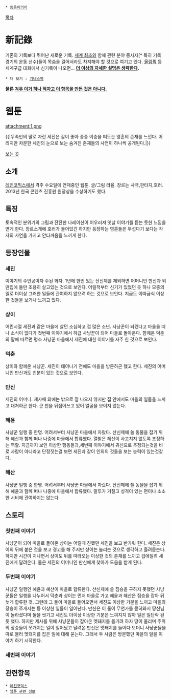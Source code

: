  * [[동음이의어]]

[[목차]]
= 新記錄 =
기존의 기록보다 뛰어난 새로운 기록. [[세계 최초]]와 함께 관련 분야 종사자[* 특히 기록 경기의 운동 선수]들이 목숨을 걸어서라도 차지해야 할 것으로 여기고 있다. [[올림픽]] 등 세계구급 대회에서 신기록이 나오면... '''[[더 이상의 자세한 설명은 생략한다]].'''

 * 더 보기 : [[기네스북]]

'''물론 [[이거 하나 적자고 만든 것이 아닌 항목|겨우 이거 하나 적자고 이 항목을 만든 것은 아니다.]]'''

= 웹툰 =
attachment:1.png

{{|무속인의 딸로 자란 세진은 감이 좋아 종종 이승을 떠도는 영혼의 존재를 느낀다. 어리지만 차분한 세진의 눈으로 보는 숨겨진 존재들의 사연이 하나씩 공개된다.|}}

[http://www.lezhin.com/comic/shingi 보는 곳]

== 소개 ==
[[레진코믹스]]에서 격주 수요일에 연재중인 웹툰. 글/그림 리율. 장르는 사극,판타지,호러. 
2013년 한국 콘텐츠 진흥원 원장상을 수상하기도 했다. 
{{{#!html

<object width="560" height="315"><param name="movie" value="//www.youtube.com/v/LJz9Ht4V4Zc?hl=ko_KR&amp;version=3"></param><param name="allowFullScreen" value="true"></param><param name="allowscriptaccess" value="always"></param><embed src="//www.youtube.com/v/LJz9Ht4V4Zc?hl=ko_KR&amp;version=3" type="application/x-shockwave-flash" width="560" height="315" allowscriptaccess="always" allowfullscreen="true"></embed></object>

}}} 


== 특징 ==
토속적인 분위기의 그림과 잔잔한 나레이션이 어우러져 옛날 이야기를 듣는 듯한 느낌을 받게 한다. 장르소개에 호러가 들어있긴 하지만 등장하는 영혼들은 무섭다기 보다는 각자의 사연을 가지고 안타까움을 느끼게 한다.   


== 등장인물 ==
=== 세진 ===
이야기의 주인공이자 주된 화자. 1년에 한번 있는 산신제를 제외하면 어머니인 만신과 외딴집에 둘만 조용히 살고있는 것으로 보인다. 어릴적부터 신기가 있었던 듯 하나 모종의 일로 더이상 그러한 일들에 관여하지 않으려 하는 것으로 보인다. 지금도 이따금식 이상한 것들을 보거나 느끼고 있다. 

=== 상이 ===
어린시절 세진과 같은 마을에 살던 소심하고 겁 많은 소년. 사냥꾼이 되겠다고 마을을 떠나 소식이 없다가 첫번째 이야기에서 하급 사냥꾼이 되어 마을로 돌아온다. 함께온 덕춘의 말에 따르면 평소 사냥꾼 마을에서 세진에 대한 이야기를 자주 한 것으로 보인다. 

=== 덕춘 ===
상이와 함께온 사냥꾼. 세진이 태어나기 전에도 마을을 방문하곤 했고 한다. 세진의 어머니인 만신과도 친분이 있는 것으로 보인다. 

=== 만신 ===
세진의 어머니. 제사때 외에는 밖으로 잘 나오지 않지만 집 안에서도 마을의 일들을 느끼고 대처하곤 한다. 큰 천을 뒤집어쓰고 있어 얼굴을 보이지 않는다. 

=== 혜윤 ===
사냥꾼 일행 중 한명. 어려서부터 사냥꾼 마을에서 자랐다. 산신제에 쓸 동물을 잡기 위해 혜산과 함께 떠나 나중에 마을에서 합류했다. 열받은 혜산이 사고치지 않도록 조정하는 역할. 
지금까지 보인 이상한 행동들과,세번째 이야기에서 귀신으로 추정되는것을 바로 사람이 아니라고 단정짓는걸 보면 세진과 같이 인외의 것들을 보는 능력이 있는것같다.
=== 혜산 ===
사냥꾼 일행 중 한명. 어려서부터 사냥꾼 마을에서 자랐다. 산신제에 쓸 동물을 잡기 위해 혜윤과 함께 떠나 나중에 마을에서 합류했다. 말투가 거칠고 성격이 있는 편이나 소소한 시비에 관여하지는 않는다.


== 스토리 ==
=== 첫번째 이야기 ===
사냥꾼이 되어 마을로 돌아온 상이는 어릴때 친했던 세진을 보고 반가워 한다. 세진은 상이의 뒤에 붙은 것을 보고 경고를 해 주지만 상이는 놀리는 것으로 생각하고 흘려듣는다. 하지만 시간이 지나면서 상이도 뒤를 따라오는 이상한 것의 존재를 느끼고 겁에질려 세진에게 달려온다. 둘은 세진의 어머니인 만신에게 찾아가 도움을 받게 된다. 

=== 두번째 이야기 ===
사냥꾼 일행인 혜윤과 혜산이 마을로 합류한다. 산신제에 쓸 짐승을 구하지 못했던 사냥꾼들은 일행을 나누어서 덕춘과  상이는 먼저 마을로 가고 혜윤과 혜산은 짐승을 잡아 뒤늦게 합류한 것. 그런데 그 둘이 마을로 들어오면서 세진도 이상한 기분을 느끼고 마을의 장승이 쪼개지는 등 이상한 일들이 일어난다. 만신은 이 둘이 무언가를 묻혀와서 땅신님이 놀라셨다며 둘을 씻기고 세진도 더이상 이상한 기분은 느껴지지 않아 일은 일단락 된 듯 했다. 하지만 제사를 위해 사냥꾼들이 잡아온 멧돼지를 옮기려 하자 땅이 울리며 주위의 장승들이 쪼개지는 일이 일어났고 달려온 만신은 멧돼지를 들어다 보더니 사냥꾼들을 따로 불러 멧돼지를 잡은 일에 대해 묻는다. 그래서 두 사람은 방문했던 마을의 일을 이야기 하기 시작한다.   

=== 세번째 이야기 ===


== 관련항목 ==
 * [[레진코믹스]]
 * [[웹툰 관련 정보]] 
